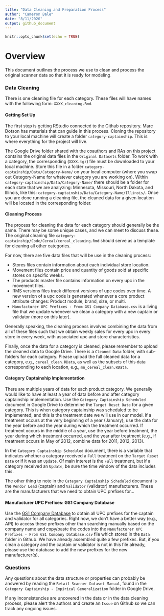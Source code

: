 ```yaml
---
title: "Data Cleaning and Preparation Process"
author: "Cameron Bale"
date: "8/11/2020"
output: github_document
---
```


```r
knitr::opts_chunk$set(echo = TRUE)
```

# Overview

This document outlines the process we use to clean and process the original scanner data so that it is ready for modeling.

### Data Cleaning

There is one cleaning file for each category. These files will have names with the following form: `XXXX_cleaning.Rmd`.

#### Getting Set Up

The first step is getting RStudio connected to the Github repository. Marc Dotson has materials that can guide in this process. Cloning the repository to your local machine will create a folder `category-captainship`. This is where everything for the project will live.

The Google Drive folder shared with the coauthors and RAs on this project contains the original data files in the `Original Datasets` folder. To work with a category, the corresponding (`XXXX.tgz`) file must be downloaded to your local machine. Store this file in a folder `category-captainship/Data/Category-Name/` on your local computer (where you swap out Category-Name for whatever category you are working on). Within `category-captainship/Data/Category-Name/` there should be a folder for each state that we are analyzing: Minnesota, Missouri, North Dakota, and Illinois, like this: `category-captainship/Data/Category-Name/Illinois/`. Once you are done running a cleaning file, the cleaned data for a given location will be located in the corresponding folder. \textbf{Of great importance:} \textit{do not commit and push the data files to the Github repository. Keep them stored on your computer and in Google Drive.}

#### Cleaning Process

The process for cleaning the data for each category should generally be the same. There may be some unique cases, and we can meet to discuss these. The original cleaning file `category-captainship/Code/Cereal/cereal_cleaning.Rmd` should serve as a template for cleaning all other categories.

For now, there are five data files that will be use in the cleaning process:

 * Stores files contain information about each individual store location.
 * Movement files contain price and quantity of goods sold at specific stores on specific weeks.
 * The products master file contains information on every upc in the movement files.
 * RMS versions files track different versions of upc codes over time. A new version of a upc code is generated whenever a core product attribute changes: Product module, brand, size, or multi.
 * `Manufacturer UPC Prefixes - From GS1 Company Database.csv` is a living file that we update whenever we clean a category with a new captain or validator (more on this later). 

Generally speaking, the cleaning process involves combining the data from all of these files such that we obtain weekly sales for every upc in every store in every week, with associated upc and store characteristics.

Finally, once the data for a category is cleaned, please remember to upload the cleaned data to Google Drive. There is a `Cleaned Data` folder, with sub-folders for each category. Please upload the full cleaned data for a category, e.g., `cereal_clean.RData`, as well as the subsets of this data corresponding to each location, e.g., `mn_cereal_clean.RData`.

#### Category Captainship Implementation

There are multiple years of data for each product category. We generally would like to have at least a year of data before and after category captainship implementation. Use the `Category Captainship Scheduled` document in Google Drive to determine the `Target Reset Date` for a given category. This is when category captainship was scheduled to be implemented, and this is the treatment date we will use in our model. If a treatment occurs at the very beginning of a year (January), use the data for the year before and the year during which the treatment occurred. If treatment occurs in the middle of a year, use the year before treatment, the year during which treatment occurred, and the year after treatment (e.g., if treatment occurs in May of 2012, combine data for 2011, 2012, 2013).

In the `Category Captainship Scheduled` document, there is a variable that indicates whether a category received a `Full` treatment on the `Target Reset Date` or if it was an `Update`. Of main interest is the `Full` treatment, but if a category received an `Update`, be sure the time window of the data includes this.

The other thing to note in the `Category Captainship Scheduled` document is the `Vendor Lead` (captain) and `Validator` (validator) manufacturers. These are the manufacturers that we need to obtain UPC prefixes for...

#### Manufacturer UPC Prefixes: GS1 Company Database

Use the [GS1 Company Database](https://www.gs1us.org/tools/gs1-company-database-gepir) to obtain all UPC prefixes for the captain and validator for all categories. Right now, we don't have a better way (e.g., API) to access these prefixes other than searching manually based on the company name and copy/paste the codes into the `Manufacturer UPC Prefixes - From GS1 Company Database.csv` file which \emph{is} stored in the `Data` folder in Github. We have already assembled quite a few prefixes. But, if you clean a category and the captain or validator is not in this file already, please use the database to add the new prefixes for the new manufacturer(s).

### Questions

Any questions about the data structure or properties can probably be answered by reading the `Retail Scanner Dataset Manual`, found in the `Category Captainship - Empirical Generalization` folder in Google Drive.

If any inconsistencies are uncovered in the data or in the data cleaning process, please alert the authors and create an `Issue` on Github so we can track any ongoing issues.
